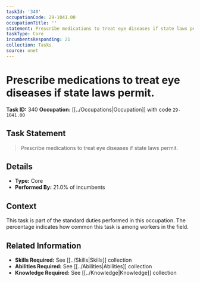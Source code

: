 ```yaml
---
taskId: '340'
occupationCode: 29-1041.00
occupationTitle: ''
statement: Prescribe medications to treat eye diseases if state laws permit.
taskType: Core
incumbentsResponding: 21
collection: Tasks
source: onet
---
```

# Prescribe medications to treat eye diseases if state laws permit.

**Task ID:** 340
**Occupation:** [[../Occupations|Occupation]] with code `29-1041.00`

## Task Statement

> Prescribe medications to treat eye diseases if state laws permit.

## Details

- **Type:** Core
- **Performed By:** 21.0% of incumbents

## Context

This task is part of the standard duties performed in this occupation. The percentage indicates how common this task is among workers in the field.

## Related Information

- **Skills Required:** See [[../Skills|Skills]] collection
- **Abilities Required:** See [[../Abilities|Abilities]] collection
- **Knowledge Required:** See [[../Knowledge|Knowledge]] collection
